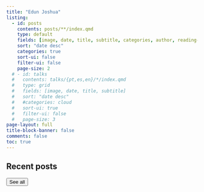 ```yaml
---
title: "Edun Joshua"
listing:
  - id: posts
    contents: posts/**/index.qmd
    type: default
    fields: [image, date, title, subtitle, categories, author, reading-time]
    sort: "date desc"
    categories: true
    sort-ui: false
    filter-ui: false
    page-size: 2   
  # - id: talks
  #   contents: talks/{pt,es,en}/*/index.qmd
  #   type: grid
  #   fields: [image, date, title, subtitle]
  #   sort: "date desc"
  #   #categories: cloud
  #   sort-ui: true
  #   filter-ui: false
  #   page-size: 3      
page-layout: full
title-block-banner: false
comments: false
toc: true
---
```


## Recent posts

::: {#posts}
:::

<a href="../posts/index.html"> <button type="button" class="btn btn-primary float-end btn-sm">See all</button></a>

<br>